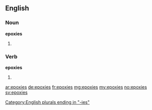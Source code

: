 ==English==

===Noun===
'''epoxies'''

# {{plural of|epoxy}}

[[Category:English plurals ending in "-ies"]]

===Verb===
'''epoxies'''

# {{en-third-person singular of|epoxy}}

[[ar:epoxies]]
[[de:epoxies]]
[[fr:epoxies]]
[[mg:epoxies]]
[[my:epoxies]]
[[no:epoxies]]
[[sv:epoxies]]